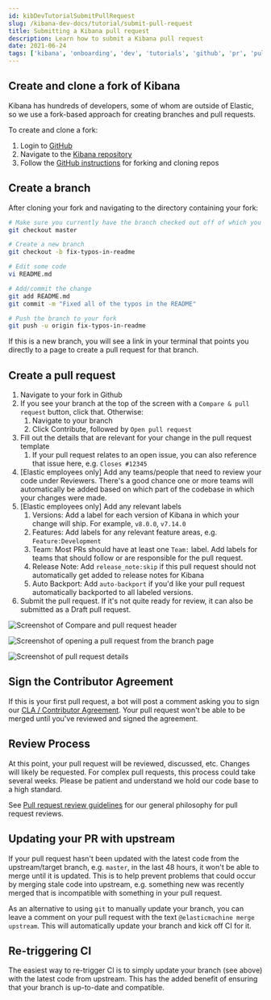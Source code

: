```yaml
---
id: kibDevTutorialSubmitPullRequest
slug: /kibana-dev-docs/tutorial/submit-pull-request
title: Submitting a Kibana pull request
description: Learn how to submit a Kibana pull request
date: 2021-06-24
tags: ['kibana', 'onboarding', 'dev', 'tutorials', 'github', 'pr', 'pull request', 'ci']
---
```


## Create and clone a fork of Kibana

Kibana has hundreds of developers, some of whom are outside of Elastic, so we use a fork-based approach for creating branches and pull requests.

To create and clone a fork:

1. Login to [GitHub](https://github.com)
2. Navigate to the [Kibana repository](https://github.com/elastic/kibana)
3. Follow the [GitHub instructions](https://docs.github.com/en/get-started/quickstart/fork-a-repo) for forking and cloning repos

## Create a branch

After cloning your fork and navigating to the directory containing your fork:

```bash
# Make sure you currently have the branch checked out off of which you'd like to work
git checkout master

# Create a new branch
git checkout -b fix-typos-in-readme

# Edit some code
vi README.md

# Add/commit the change
git add README.md
git commit -m "Fixed all of the typos in the README"

# Push the branch to your fork
git push -u origin fix-typos-in-readme
```

If this is a new branch, you will see a link in your terminal that points you directly to a page to create a pull request for that branch.

## Create a pull request

1. Navigate to your fork in Github
2. If you see your branch at the top of the screen with a `Compare & pull request` button, click that. Otherwise:
   1. Navigate to your branch
   2. Click Contribute, followed by `Open pull request`
3. Fill out the details that are relevant for your change in the pull request template
   1. If your pull request relates to an open issue, you can also reference that issue here, e.g. `Closes #12345`
4. [Elastic employees only] Add any teams/people that need to review your code under Reviewers. There's a good chance one or more teams will automatically be added based on which part of the codebase in which your changes were made.
5. [Elastic employees only] Add any relevant labels
   1. Versions: Add a label for each version of Kibana in which your change will ship. For example, `v8.0.0`, `v7.14.0`
   2. Features: Add labels for any relevant feature areas, e.g. `Feature:Development`
   3. Team: Most PRs should have at least one `Team:` label. Add labels for teams that should follow or are responsible for the pull request.
   4. Release Note: Add `release_note:skip` if this pull request should not automatically get added to release notes for Kibana
   5. Auto Backport: Add `auto-backport` if you'd like your pull request automatically backported to all labeled versions.
6. Submit the pull request. If it's not quite ready for review, it can also be submitted as a Draft pull request.

![Screenshot of Compare and pull request header](../assets/pr_header.png)

![Screenshot of opening a pull request from the branch page](../assets/pr_open.png)

![Screenshot of pull request details](../assets/pr_details.png)

## Sign the Contributor Agreement

If this is your first pull request, a bot will post a comment asking you to sign our [CLA / Contributor Agreement](https://www.elastic.co/contributor-agreement). Your pull request won't be able to be merged until you've reviewed and signed the agreement.

## Review Process

At this point, your pull request will be reviewed, discussed, etc. Changes will likely be requested. For complex pull requests, this process could take several weeks. Please be patient and understand we hold our code base to a high standard.

See [Pull request review guidelines](https://www.elastic.co/guide/en/kibana/master/pr-review.html) for our general philosophy for pull request reviews.

## Updating your PR with upstream

If your pull request hasn't been updated with the latest code from the upstream/target branch, e.g. `master`, in the last 48 hours, it won't be able to merge until it is updated. This is to help prevent problems that could occur by merging stale code into upstream, e.g. something new was recently merged that is incompatible with something in your pull request.

As an alternative to using `git` to manually update your branch, you can leave a comment on your pull request with the text `@elasticmachine merge upstream`. This will automatically update your branch and kick off CI for it.

## Re-triggering CI

The easiest way to re-trigger CI is to simply update your branch (see above) with the latest code from upstream. This has the added benefit of ensuring that your branch is up-to-date and compatible.
